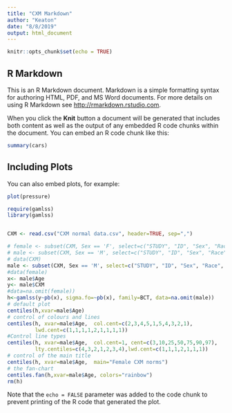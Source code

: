```yaml
---
title: "CXM Markdown"
author: "Keaton"
date: "8/8/2019"
output: html_document
---
```


```r
knitr::opts_chunk$set(echo = TRUE)
```

## R Markdown

This is an R Markdown document. Markdown is a simple formatting syntax for authoring HTML, PDF, and MS Word documents. For more details on using R Markdown see <http://rmarkdown.rstudio.com>.

When you click the **Knit** button a document will be generated that includes both content as well as the output of any embedded R code chunks within the document. You can embed an R code chunk like this:

```r
summary(cars)
```

## Including Plots

You can also embed plots, for example:

```r
plot(pressure)
```


```r
require(gamlss)
library(gamlss)


CXM <- read.csv("CXM normal data.csv", header=TRUE, sep=",")

# female <- subset(CXM, Sex == 'F', select=c("STUDY", "ID", "Sex", "Race", "Age", "Ht", "HtV", "Ht.z", "Wt.z", "BMI.z", "Genit.Tanner.Stage", "CXM"))
# male <- subset(CXM, Sex == 'M', select=c("STUDY", "ID", "Sex", "Race", "Age", "Ht", "HtV", "Ht.z", "Wt.z", "BMI.z", "Genit.Tanner.Stage", "CXM"))
# data(CXM)
male <- subset(CXM, Sex == 'M', select=c("STUDY", "ID", "Sex", "Race", "Age", "Ht", "HtV", "Ht.z", "Wt.z", "BMI.z", "Genit.Tanner.Stage", "CXM"))
#data(female)
x<- male$Age
y<- male$CXM
#data=na.omit(female))
h<-gamlss(y~pb(x), sigma.fo=~pb(x), family=BCT, data=na.omit(male)) 
# default plot
centiles(h,xvar=male$Age)
# control of colours and lines
centiles(h, xvar=male$Age,  col.cent=c(2,3,4,5,1,5,4,3,2,1), 
         lwd.cent=c(1,1,1,1,2,1,1,1,1))
#Control line types
centiles(h, xvar=male$Age,  col.cent=1, cent=c(3,10,25,50,75,90,97), 
         lty.centiles=c(4,3,2,1,2,3,4),lwd.cent=c(1,1,1,2,1,1,1))
# control of the main title
centiles(h, xvar=male$Age,  main="Female CXM norms")
# the fan-chart
centiles.fan(h,xvar=male$Age, colors="rainbow")
rm(h)
```








Note that the `echo = FALSE` parameter was added to the code chunk to prevent printing of the R code that generated the plot.
